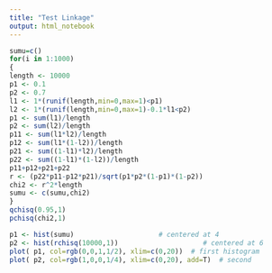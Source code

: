 ```yaml
---
title: "Test Linkage"
output: html_notebook
---
```


```r
sumu=c()
for(i in 1:1000)
{
length <- 10000
p1 <- 0.1
p2 <- 0.7
l1 <- 1*(runif(length,min=0,max=1)<p1)
l2 <- 1*(runif(length,min=0,max=1)-0.1*l1<p2)
p1 <- sum(l1)/length
p2 <- sum(l2)/length
p11 <- sum(l1*l2)/length
p12 <- sum(l1*(1-l2))/length
p21 <- sum((1-l1)*l2)/length
p22 <- sum((1-l1)*(1-l2))/length
p11+p12+p21+p22
r <- (p22*p11-p12*p21)/sqrt(p1*p2*(1-p1)*(1-p2))
chi2 <- r^2*length
sumu <- c(sumu,chi2)
}
qchisq(0.95,1)
pchisq(chi2,1)
```

```r
p1 <- hist(sumu)                     # centered at 4
p2 <- hist(rchisq(10000,1))                     # centered at 6
plot( p1, col=rgb(0,0,1,1/2), xlim=c(0,20))  # first histogram
plot( p2, col=rgb(1,0,0,1/4), xlim=c(0,20), add=T)  # second
```

